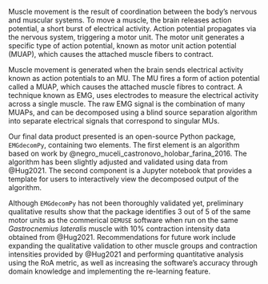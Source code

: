 Muscle movement is the result of coordination between the body’s nervous and muscular systems. To move a muscle, the brain releases action potential, a short burst of electrical activity. Action potential propagates via the nervous system, triggering a motor unit. The motor unit generates a specific type of action potential, known as motor unit action potential (MUAP), which causes the attached muscle fibers to contract. 

Muscle movement is generated when the brain sends electrical activity known as action potentials to an MU. The MU fires a form of action potential called a MUAP, which causes the attached muscle fibres to contract. A technique known as EMG, uses electrodes to measure the electrical activity across a single muscle. The raw EMG signal is the combination of many MUAPs, and can be decomposed using a blind source separation algorithm into separate electrical signals that correspond to singular MUs.

Our final data product presented is an open-source Python package, `EMGdecomPy`, containing two elements. The first element is an algorithm based on work by @negro_muceli_castronovo_holobar_farina_2016. The algorithm has been slightly adjusted and validated using data from @Hug2021. The second component is a Jupyter notebook that provides a template for users to interactively view the decomposed output of the algorithm. 

Although `EMGdecomPy` has not been thoroughly validated yet, preliminary qualitative results show that the package identifies 3 out of 5 of the same motor units as the commerical `DEMUSE` software when run on the same *Gastrocnemius lateralis* muscle with 10% contraction intensity data obtained from @Hug2021. Recommendations for future work include expanding the qualitative validation to other muscle groups and contraction intensities provided by @Hug2021 and performing quantitative analysis using the RoA metric, as well as increasing the software’s accuracy through domain knowledge and implementing the re-learning feature.
